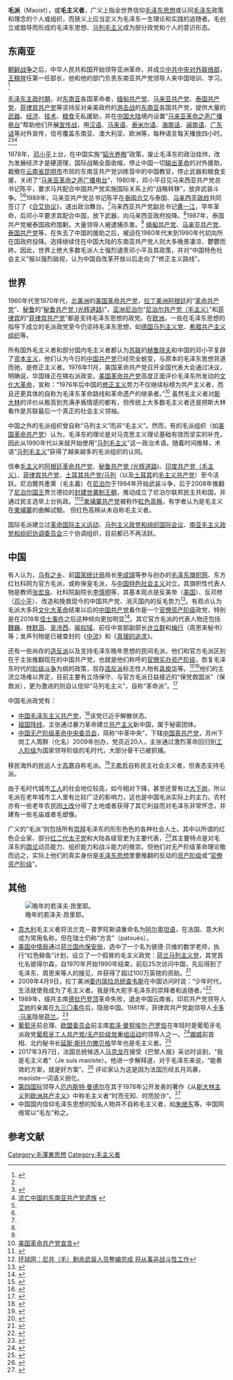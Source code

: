 '''毛派'''（Maoist），或'''毛主义者'''，广义上指全世界信仰[[毛泽东思想|毛泽东思想]]或认同[[毛泽东|毛泽东]]政策和理念的个人或组织，而狭义上应当定义为毛泽东一生理论和实践的追随者。毛创立或倡导而形成的毛泽东思想、[[马列毛主义|马列毛主义]]成为部分政党和个人的意识形态。

==东南亚==
[[朝鲜战争|朝鲜战争]]之后，中华人民共和国开始领导亚洲革命，并成立[[中共中央对外联络部|中共中央对外联络部]]，[[王稼祥|王稼祥]]任第一任部长，他和他的部门负责东南亚共产党领导人来中国培训、学习。<ref name="fish">{{cite web|url=http://www.ccdy.cn/lishi/jiemi/201208/t20120827_370435.htm|title=中共曾大量收留东南亚共产党 发退休工资|accessdate=2012-08-27|publisher=中国文化传媒网|work=|language=zh-hans|deadurl=yes|archiveurl=https://web.archive.org/web/20130616131736/http://www.ccdy.cn/lishi/jiemi/201208/t20120827_370435.htm|archivedate=2013-06-16}}</ref>

[[中华人民共和国历史#毛澤東時代的國家轉型與動亂|毛泽东主政时期]]，对[[东南亚|东南亚]]各国革命者，[[缅甸共产党|缅甸共产党]]、[[马来亚共产党|马来亚共产党]]、[[泰国共产党|泰国共产党]]、[[菲律宾共产党|菲律宾共产党]]等坚持反对亲美政府的[[游击战|游击战]]的[[东南亚|东南亚]]各国共产党，提供大量的[[武器|武器]]、[[经济|经济]]、[[技术|技术]]、[[粮食|粮食]]无私援助，并在[[中国大陆|中国大陆]]境内设置“[[马来亚革命之声广播电台|马来亚革命之声广播电台]]”帮助他们开展[[宣传战|宣传战]]，用[[汉语|汉语]]、[[马来语|马来语]]、[[泰米尔语|泰米尔语]]、[[海南话|海南话]]、[[闽南语|闽南语]]、[[广东话|广东话]]等对外宣传，信号覆盖东南亚、澳大利亚、欧洲等，每种语言每天播放四小时。<ref name="fish" /><ref>{{cite web|url=http://military.china.com/zh_cn/history4/news3/11078476/20100309/15845845.html|title=鲜为人知：马来亚革命之声广播电台在华历史[图](1)|accessdate=2010-03-09|publisher=中华网|work=|language=zh-hans|deadurl=yes|archiveurl=https://web.archive.org/web/20100312093713/http://military.china.com/zh_cn/history4/news3/11078476/20100309/15845845.html|archivedate=2010年3月12日|df=}}</ref><ref name="流亡中国的东南亚共产党遗族">[http://bao.laoren.com/html/2012-08/20/content_2638606.htm 流亡中国的东南亚共产党遗族] {{webarchive|url=https://web.archive.org/web/20131004213031/http://bao.laoren.com/html/2012-08/20/content_2638606.htm |date=2013-10-04 }}</ref>

1978年，[[邓小平|邓小平]]上台，在中国实施“[[韬光养晦|韬光养晦]]”政策，废止毛泽东的政治挂帅，改为发展经济才是硬道理，国际战略全面收缩，停止中国一切[[革命输出|输出革命]]的对外援助，裁撤在[[云南省|云南省]][[昆明市|昆明市]]市郊的东南亚共产党训练营中的中国教官，停止武器和粮食支援，关闭了“[[马来亚革命之声广播电台|马来亚革命之声广播电台]]”，1980年，邓小平召见马来西亚共产党总书记陈平，要求马共配合中国共产党实施国际关系上的“战略转移”，放弃武装斗争。<ref name="fish" /><ref name="hgh" />1989年，马来亚共产党总书记陈平在[[泰国|泰国]][[合艾|合艾]]与泰国、[[马来西亚政府|马来西亚政府]]共同签订了《[[合艾协议|合艾协议]]》，退出政治舞台。<ref name=" hgh" />马来西亚共产党副总书记[[黄一江|黄一江]]，早年革命，后邓小平要求其配合中国，放下武器，向马来西亚政府投降。<ref name=" hgh" />1987年，泰国共产党被泰国政府围剿，大量领导人被逮捕杀害。<ref name="hgh" /> [[缅甸共产党|缅甸共产党]]、[[马来亚共产党|马来亚共产党]]、[[泰国共产党|泰国共产党]]等，在失去了中国的援助之后，被迫在1980年代末到1990年代初向所在国政府投降。选择继续住在中国大陆的东南亚共产党人则大多晚景凄凉、鬱鬱而終。因此，世界上绝大多数毛派人士强烈谴责邓小平及其政策，并对“中国特色社会主义”报以强烈敌视，认为中国自改革开放以后走向了“修正主义路线”。

== 世界 ==
1960年代至1970年代，[[北美洲|北美洲]]的[[美国革命共产党|美国革命共产党]]，[[拉丁美洲|拉丁美洲]][[阿根廷|阿根廷]]的“[[革命共产党_(阿根廷)|革命共产党]]”、[[秘鲁|秘鲁]]的“[[秘鲁共产党_(光辉道路)|秘鲁共产党 (光辉道路)]]”，[[亚洲|亚洲]][[尼泊尔|尼泊尔]]“[[尼泊尔共产党（毛主义）|尼泊尔共产党（毛主义）]]”和[[菲律宾|菲律宾]]的“[[菲律宾共产党|菲律宾共产党]]”都是支持毛泽东思想的政党。在[[欧洲|欧洲]]，一些在毛泽东思想的指导下成立的毛派政党至今仍坚持毛泽东思想，如[[德国马列主义党|德国马列主义党]]、[[希腊共产主义组织|希腊共产主义组织]]等。

所有国外毛主义者和部分国内毛主义者都认为[[苏联|苏联]]的[[赫鲁晓夫|赫鲁晓夫]]和中国的邓小平复辟了[[资本主义|资本主义]]，他们认为今日的[[中国共产党|中国共产党]]已经完全蜕变，与原本的毛泽东思想背道而驰，是修正主义者。1976年11月，美国革命共产党召开全国代表大会通过决议，明确说，华国锋正在搞右派政变。[[美国革命共产党|美国革命共产党]]高度正面评价毛泽东所发动的[[文化大革命|文化大革命]]，宣称：“1976年后中国的[[修正主义|修正主义]]势力不仅继续标榜为共产主义者，而且还更具体的自称为毛泽东革命路线和革命遗产的继承者。”<ref name="美国革命共产党宣言">[http://club.china.com/data/thread/1011/2736/54/11/8_1.html 美国革命共产党宣言]{{webarchive|url=https://web.archive.org/web/20131002175500/http://club.china.com/data/thread/1011/2736/54/11/8_1.html|date=2013-10-02}}</ref> 虽然毛主义者对[[斯大林|斯大林]]的评价从极高到充满矛盾情感的都有，但传统上大多数毛主义者还是把斯大林看作是苏联最后一个真正的社会主义领袖。

{{fact|“毛派”（Maoist）最早出现在1960年代，这个名词最早被用来作为一种敌视的称呼，指那些支持[[毛泽东|毛泽东]]和信仰[[社会主义|社会主义]]、[[共产主义|共产主义]]的个人或组织。}}中国之外的毛派组织曾自称“马列主义”而非“毛主义”。然而，有的毛派组织（如[[美国革命共产党|美国革命共产党]]）认为，毛泽东的理论是对马克思主义理论基础有效而坚实的补充，因此从1990年代以来就开始使用“[[马列毛主义|马列毛主义]]”这一政治术语。随着时间推移，术语“[[马列毛主义|马列毛主义]]”获得了越来越多的毛派组织的认同。

信奉[[毛主义|毛主义]]的[[阿根廷革命共产党|阿根廷革命共产党]]、[[秘鲁共产党_(光辉道路)|秘鲁共产党 (光辉道路)]]、[[印度共产党（毛主义）|印度共产党（毛主义）]]、[[菲律宾共产党|菲律宾共产党]]、[[土耳其共产党/马列|土耳其共产党/马列]]（以及[[土耳其|土耳其]]的[[毛主义共产党_(土耳其)|毛主义共产党]]）至今活跃。尼泊爾共產黨（毛主義）在[[尼泊尔|尼泊尔]]于1994年开始武装斗争，后于2008年推翻了[[尼泊尔国王|尼泊尔国王]]贾兰德拉的[[封建世袭制|封建世袭制]][[王朝|王朝]]，推动成立了尼泊尔联邦民主共和国，并通过民主选举上台执政。<ref >{{cite web |url=http://news.ifeng.com/world/other/200806/0630_1396_623574.shtml |title=尼共(毛主义)领袖称要学中国建经济特区 |accessdate=2008年6月30日 |publisher=凤凰网 |work= |language=zh-hans |archive-date=2008年7月3日 |archive-url=https://web.archive.org/web/20080703163703/http://news.ifeng.com/world/other/200806/0630_1396_623574.shtml |dead-url=no }}</ref><ref>[http://mil.huanqiu.com/photo/newpic/2011-01/1459674.html 环球网：尼共（毛）剩余武装人员整编完成 将从事非战斗性工作]{{webarchive|url=https://web.archive.org/web/20121019042049/http://mil.huanqiu.com/photo/newpic/2011-01/1459674.html |date=2012-10-19 }}</ref>[[柬埔寨共产党|柬埔寨共产党]]被称作[[紅色高棉|紅色高棉]]，有学者认为是毛主义在[[柬埔寨|柬埔寨]]的曲解試驗。{{citation needed}} 但红色高棉从未自称毛主义者。

国际毛派建立过[[革命国际主义运动|革命国际主义运动]]、[[马列主义政党和组织国际会议_(国际通讯)|马列主义政党和组织国际会议]]、[[南亚毛主义政党和组织协调委员会|南亚毛主义政党和组织协调委员会]]三个协调组织，目前都已不再活跃。

== 中国 ==
有人认为，[[乌有之乡|乌有之乡]]、前[[国家统计局|国家统计局]]局长[[李成瑞|李成瑞]]等参与创办的[[毛泽东旗帜网|毛泽东旗帜网]]、东方红社科网为官方毛派，或称保皇毛派，与[[中国特色社会主义|中国特色社会主义]]对立。其旗帜性代表人物是教师[[张宏良|张宏良]]、社科院副院长[[李慎明|李慎明]]等，其基本观点是反美帝（[[美国|美国]]）、反邓修（[[邓小平|邓小平]]）、改造和挽救现今的中国共产党、消灭国内的反毛势力<ref>{{cite web|title=陈子明：试析今日中国的毛派光谱|url=http://www.21ccom.net/articles/sxwh/shsc/article_2013090391205.html|date=2013-09-03|publisher=[[共识网|共识网]]|archiveurl=https://web.archive.org/web/20160305011640/http://www.21ccom.net/articles/sxwh/shsc/article_2013090391205.html|archivedate=2016-03-05|deadurl=yes}}</ref>。有观点认为毛派大多将[[文化大革命|文化大革命]]结束以后的[[中国共产党|中国共产党]]看作是一个[[官僚|官僚]][[资产阶级|资产阶级]]政党，特别是在2018年[[佳士事件|佳士事件]]之后这种倾向更加明显<ref>{{Cite web|title=降英：毛左对当代中国劳工运动的介入|url=https://www.boxun.com/news/gb/pubvp/2018/12/201812240850.shtml|accessdate=2019-09-12|work=www.boxun.com|archive-date=2018-12-29|archive-url=https://web.archive.org/web/20181229133801/https://www.boxun.com/news/gb/pubvp/2018/12/201812240850.shtml|dead-url=no}}</ref>。其它官方毛派的代表人物还包括[[魏巍_(作家)|魏巍]]、[[林默涵|林默涵]]、[[吴冷西|吴冷西]]、[[喻权域|喻权域]]、前任中宣部副部长[[许立群_(1917年)|许立群]]和[[梅行|梅行]]（周恩来秘书）等；发声刊物是已被查封的《[[中流和真理的追求|中流]]》和《[[真理的追求|真理的追求]]》。

还有一些尚存的[[造反派|造反派]]以及支持毛泽东晚年思想的民间毛派，他们和官方毛派区别在于主张推翻现在的中国共产党，也就是他们称呼的[[官僚|官僚]][[买办|买办]][[资产阶级|资产阶级]]，恢复毛泽东时代的[[阶级斗争|阶级斗争]]为纲的政策，现存[[造反派|造反派]]标志性人物有[[袁庾华|袁庾华]]等。<ref>{{cite web|title=袁庾华：邓小平思潮和老左派思潮|url=http://www.21ccom.net/articles/sxwh/shsc/article_2012083166717.html|date=2012-08-31|publisher=[[共识网|共识网]]|archiveurl=https://web.archive.org/web/20160304141040/http://www.21ccom.net/articles/sxwh/shsc/article_2012083166717.html|archivedate=2016-03-04|deadurl=yes}}</ref><ref>{{Cite web |url=http://www.guancha.cn/video/2013_12_24_194843.shtml |title=NHK纪录片《走近拥毛派》 |accessdate=2018-09-05 |archive-date=2018-07-12 |archive-url=https://web.archive.org/web/20180712091304/http://www.guancha.cn/video/2013_12_24_194843.shtml |dead-url=no }}</ref>他们的主流立场难以界定，目前主要有立场保守、与官方毛派日益接近的“保党救国派”（保救派），更为激进的则自认信仰“马列毛主义”，自称“革命派”。<ref>{{Cite web|url=http://www.szhgh.com/Article/opinion/zatan/2016-05-26/114067.html|title=多个红色网站举办纪念文革50周年活动|publisher=红歌会网|date=2016-05-26|language=zh-hans|accessdate=2018-02-06|archive-url=https://web.archive.org/web/20180207005210/http://www.szhgh.com/Article/opinion/zatan/2016-05-26/114067.html|archive-date=2018-02-07|dead-url=yes}}</ref>

中国毛派政党有：
* [[中国毛泽东主义共产党|中国毛泽东主义共产党]]，<ref>{{cite web|url=http://news.bbc.co.uk/chinese/simp/hi/newsid_7870000/newsid_7870300/7870376.stm|language=zh|title=政治多元？中国惊现"毛主义共产党"|publisher=BBC中文网|date=2009年2月5日|accessdate=2012年12月27日|archive-date=2014年2月3日|archive-url=https://web.archive.org/web/20140203064414/http://news.bbc.co.uk/chinese/simp/hi/newsid_7870000/newsid_7870300/7870376.stm|dead-url=no}}</ref>该党已近乎解散状态。
* [[祖国阵线|祖国阵线]]，主张通过暴力革命建立[[共产主义|共产主义]]新中国，属于秘密团体。{{fact}}
* [[中国无产阶级革命中央委员会|中国无产阶级革命中央委员会]]，简称“中革中央”，下辖[[中国真共产党|中国真共产党]]，苏州下岗工人周群（化名）2009年创办，党员近20人，主张通过激烈革命回归到[[工人阶级|工人阶级]]为国家领导阶级的毛时代，大部分骨干已被抓捕。{{fact}}

移民海外的民运人士[[高寒|高寒]]自称毛派。<ref>{{cite web|title=高寒：一个“反思毛派”的反思与回忆|url=http://www.21ccom.net/articles/sxwh/shsc/article_2013122897829.html|date=2013-12-28|publisher=[[共识网|共识网]]|archiveurl=https://web.archive.org/web/20151023011832/http://www.21ccom.net/articles/sxwh/shsc/article_2013122897829.html|archivedate=2015-10-23|deadurl=yes}}</ref>[[王希哲|王希哲]]自称民主社会主义者，但表态支持毛派。

由于毛时代城市[[工人|工人]]的社会地位较高，如今相对下降，甚至还曾有过[[大下岗|大下岗]]，所以毛派在老年城市工人里有比较广泛的影响力，这也是中国毛派实际上的主力。农村亦有一些老年农民因[[土改|土改]]分得了土地或者获得了其它利益而对毛泽东非常怀念，并建有一些毛庙或者毛塑像。

广义的“毛派”则包括所有[[崇拜|崇拜]]毛泽东的形形色色的各种社会人士。其中以所谓的红色企业家、部分[[红二代|红二代]][[太子党|太子党]]和大陆各级官吏为主要代表，<ref>{{Cite web |url=http://money.163.com/13/1122/09/9E9BBGM100253G87.html#from=keyscan |title=盘点“毛派企业家”：李东生持久战任正非选标兵 |accessdate=2018-09-05 |archive-date=2018-07-12 |archive-url=https://web.archive.org/web/20180712055146/http://money.163.com/13/1122/09/9E9BBGM100253G87.html#from=keyscan |dead-url=no }}</ref>其主要特点是对毛泽东的[[舆论|舆论]]动员能力、组织能力和战斗能力的推崇。但他们对无产阶级革命理论敬而远之，实际上他们的真实身份是[[毛泽东思想|毛泽东思想]]里要推翻的反动的[[资产阶级|资产阶级]]或“[[官僚资产阶级|官僚资产阶级]]”。

==其他==
[[File:JosèfHarriet01.jpg|晚年的若泽夫·昂里耶。]]
* [[意大利|意大利]]毛主义者{{link-frp|若泽夫·昂里耶|Josèf Henriet}}将法兰克－普罗旺斯语重命名为[[法兰克-普罗旺斯语|阿尔卑坦语]]，在法国、意大利成为常用名称，但在瑞士仍称“方言”（patouès）。
* [[美国中情局|美国中情局]]通过[[荷兰国内保安局|荷兰国内保安局]]，选中了一个名为彼德·贝维的数学老师，执行“红色鲱鱼”计划，设立了一个假冒的毛主义政党：[[荷兰马列主义党|荷兰马列主义党]]，其党首化名彼得尔森，自1970年开始1990年结束，前后25次访问中国，先后得到了毛泽东、周恩来等人的接见，并获得了超过100万英镑的资助。<ref>{{Cite web |url=http://mt.sohu.com/20150329/n410483993.shtml |title=中情局炮制荷兰马列党，骗取我国巨额经费“干革命” |accessdate=2018-09-05 |archive-date=2015-07-23 |archive-url=https://web.archive.org/web/20150723125438/http://mt.sohu.com/20150329/n410483993.shtml |dead-url=no }}</ref>
* 2009年4月9日，拉丁美洲[[委内瑞拉总统|委内瑞拉总统]][[查韦斯|查韦斯]]在中国访问时说：“少年时代，生活就使我成为了毛主义者。我是伟大舵手毛泽东的崇拜者和追随者。”<ref>{{cite web |url=http://roll.sohu.com/20121015/n354872813.shtml |title=自称毛主义者 是毛泽东追随者(图) |accessdate=2012年10月15日 |publisher=搜狐网 |work= |language=zh-hans |archive-date=2018年5月7日 |archive-url=https://web.archive.org/web/20180507221609/http://roll.sohu.com/20121015/n354872813.shtml |dead-url=no }}</ref>
* 1989年，缅共主席[[德钦巴登顶|德钦巴登顶]]革命失败，退走中国云南省。印尼共产党领导人[[艾地|艾地]]的亲属在[[九三〇事件|九三〇事件]]后，隐居中国。1981年，菲律宾共产党副领导人[[卡多·马来|卡多·马来]]隐居[[荷兰|荷兰]]。<ref name=" hgh">{{cite web|url=http://www.szhgh.com/html/62/n-3962.html|title=离开革命的日子——八九十年代的中国与东南亚革命|accessdate=2011年8月12日|publisher=红歌会|work=|language=zh-hans|deadurl=yes|archiveurl=https://web.archive.org/web/20140114161201/http://www.szhgh.com/html/62/n-3962.html|archivedate=2014年1月14日}}</ref>
* [[葡萄牙|葡萄牙]]前总理、[[欧盟委员会|欧盟委员会]]前主席[[若泽·曼努埃尔·巴罗佐|若泽·曼努埃尔·巴罗佐]]在年轻时是葡萄牙毛派政党[[葡萄牙工人共产党/无产阶级党重组运动|葡萄牙工人共产党/无产阶级党重组运动]]的领导人之一。<ref>{{cite web|url=https://www.youtube.com/watch?v=wAHv3UnXvmM&feature=fvw|title=Barroso as a young, passionate Maoist student leader in 1976|first=|last=Euractiv|date=20 January 2009|publisher=|via=YouTube|accessdate=2018-09-05|archive-date=2019-12-29|archive-url=https://web.archive.org/web/20191229234737/https://www.youtube.com/watch?v=wAHv3UnXvmM&feature=fvw|dead-url=no}}</ref>[[挪威|挪威]]前首相、北约秘书长[[延斯·斯托尔滕贝格|延斯·斯托尔滕贝格]]早年也是毛主义者。<ref>{{cite book|author=Salvesen, Geir|title=Thorvalds verden|trans-title=Thorvald's world|year=1994|publisher=[[Schibsted|Schibsted]]|location=Oslo, Norway|pages=398–399|isbn=82-516-1545-3}}</ref>
* 2017年3月7日，法国总统候选人[[埃马纽埃尔·马克龙|马克龙]]在接受《巴黎人报》采访时谈到，“我是毛主义者”（Je suis maoïste）。他进一步解释道，对于毛泽东来说，“能奏效的方案，就是好方案”。<ref>{{Cite web|url=http://www.leparisien.fr/insolite/revolution-culturelle-macron-multiplie-les-references-aux-maoistes-03-03-2017-6731943.php|title="Révolution culturelle": Macron multiplie les références aux maoïstes|author=|date=2017-03-03|work=www.leparisien.fr|accessdate=2018-05-07|archive-date=2018-07-09|archive-url=https://web.archive.org/web/20180709190728/http://www.leparisien.fr/insolite/revolution-culturelle-macron-multiplie-les-references-aux-maoistes-03-03-2017-6731943.php|dead-url=no}}</ref> 评论家认为这是因为法国历经五月风暴，maoïste一词语义弱化。
* [[第四国际|第四国际]]领导人[[厄内斯特·曼德尔|厄内斯特·曼德尔]]在其于1978年公开发表的著作《从[[斯大林主义|斯大林主义]]到[[欧洲共产主义|欧洲共产主义]]》中称毛主义者“时而无知、时而狡诈”。<ref>{{Cite web |url = http://marxists.anu.edu.au/chinese/Ernest-Mandel/1978book/marxist.org-chinese-mandel-1978book-2.htm |title = “社会主义在一国胜利”的苦果 |author = 厄内斯特·曼德尔 |publisher = 中文马克思主义文库 |language = zh |access-date = 2018-11-19 |archive-url = https://web.archive.org/web/20181119214442/http://marxists.anu.edu.au/chinese/Ernest-Mandel/1978book/marxist.org-chinese-mandel-1978book-2.htm |archive-date = 2018-11-19 |dead-url = yes }}</ref>
* 中国国内信仰毛泽东思想的知名人物并不自称毛主义者，如[[朱继东|朱继东]]等。中国网络常以“毛左”称之。

==参考文献==
{{reflist|2}}

{{Maoism}}

{{DEFAULTSORT:Mao毛}}
[[Category:毛澤東思想|Category:毛澤東思想]]
[[Category:毛主义者|Category:毛主义者]]